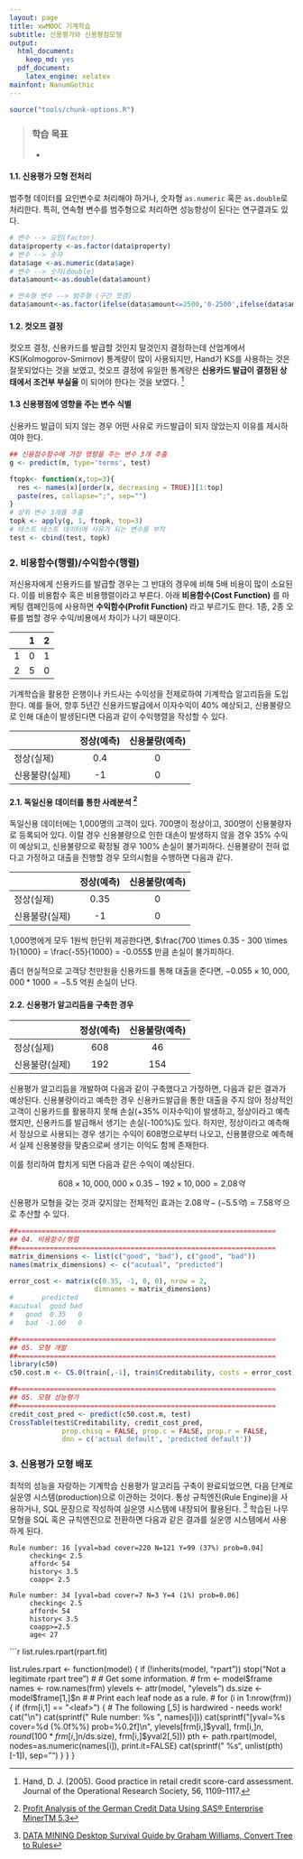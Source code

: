 ```yaml
---
layout: page
title: xwMOOC 기계학습
subtitle: 신용평가와 신용평점모형
output:
  html_document: 
    keep_md: yes
  pdf_document:
    latex_engine: xelatex
mainfont: NanumGothic
---
```

 
``` r
source("tools/chunk-options.R")
```

> ### 학습 목표 {.getready}
>
> * 





#### 1.1. 신용평가 모형 전처리

범주형 데이터를 요인변수로 처리해야 하거나, 숫자형 `as.numeric` 혹은 `as.double`로 처리한다. 특히, 연속형 변수를 범주형으로 처리하면 성능향상이 된다는 연구결과도 있다.

```r
# 변수 --> 요인(factor)
data$property <-as.factor(data$property)
# 변수 --> 숫자
data$age <-as.numeric(data$age)
# 변수 --> 숫자(double)
data$amount<-as.double(data$amount)

# 연속형 변수 --> 범주형 (구간 쪼갬)
data$amount<-as.factor(ifelse(data$amount<=2500,'0-2500',ifelse(data$amount<=5000,'2600-5000','5000+')))
```


#### 1.2. 컷오프 결정

컷오프 결정, 신용카드를 발급할 것인지 말것인지 결정하는데 산업계에서 KS(Kolmogorov-Smirnov) 통계량이 많이 사용되지만, Hand가 KS를 사용하는 것은 잘못되었다는 것을 보였고, 컷오프 결정에 유일한 통계량은 **신용카드 발급이 결정된 상태에서 조건부 부실율** 이 되어야 한다는 것을 보였다. [^hand-2005]

[^hand-2005]: Hand, D. J. (2005). Good practice in retail credit score-card assessment. Journal of the Operational Research Society, 56, 1109–1117.

#### 1.3 신용평점에 영향을 주는 변수 식별

신용카드 발급이 되지 않는 경우 어떤 사유로 카드발급이 되지 않았는지 이유를 제시하여야 한다.


```r
## 신용점수함수에 가장 영향을 주는 변수 3개 추출
g <- predict(m, type='terms', test)

ftopk<- function(x,top=3){
  res <- names(x)[order(x, decreasing = TRUE)][1:top]
  paste(res, collapse=";", sep="")
}
# 상위 변수 3개를 추출
topk <- apply(g, 1, ftopk, top=3)
# 테스트 테스트 데이터에 사유가 되는 변수를 부착
test <- cbind(test, topk)
```

### 2. 비용함수(행렬)/수익함수(행렬)

저신용자에게 신용카드를 발급할 경우는 그 반대의 경우에 비해 5배 비용이 많이 소요된다. 이를 비용함수 혹은 비용행렬이라고 부른다.
아래 **비용함수(Cost Function)** 를 마케팅 캠페인등에 사용하면 **수익함수(Profit Function)** 라고 부르기도 한다. 1종, 2종 오류를 범할 경우 수익/비용에서 차이가 나기 때문이다. 

| | 1 | 2 |
|----|-----|-----|
| 1  |  0  |  1  |
| 2  |  5  |  0  |

기계학습을 활용한 은행이나 카드사는 수익성을 전제로하여 기계학습 알고리듬을 도입한다. 예를 들어, 
향후 5년간 신용카드발급에서 이자수익이 40% 예상되고, 신용불량으로 인해 대손이 발생된다면 다음과 같이 수익행렬을 작성할 수 있다.

|                 | 정상(예측) | 신용불량(예측) |
|-----------------|:---------:|:---------:|
| 정상(실제)         |   0.4     |     0     |
| 신용불량(실제)      |    -1     |     0     |

#### 2.1. 독일신용 데이터를 통한 사례분석 [^profit-analysis-sas]

독일신용 데이터에는 1,000명의 고객이 있다. 700명이 정상이고, 300명이 신용불량자로 등록되어 있다. 이럴 경우 신용불량으로 인한 대손이 발생하지 않을 경우 35% 수익이 예상되고, 신용불량으로 확정될 경우 100% 손실이 불가피하다. 신용불량이 전혀 없다고 가정하고 대출을 진행할 경우 모의시험을 수행하면 다음과 같다.

|                 | 정상(예측) | 신용불량(예측) |
|-----------------|:---------:|:---------:|
| 정상(실제)         |   0.35     |     0     |
| 신용불량(실제)      |    -1     |     0     |

1,000명에게 모두 1원씩 한단위 제공한다면, $\frac{700 \times 0.35 - 300 \times 1}{1000} = \frac{-55}{1000} = -0.055$ 만큼 손실이 불가피하다.

좀더 현실적으로 고객당 천만원을 신용카드를 통해 대출을 준다면, $-0.055 \times 10,000,000 * 1000 = -5.5$ 억원 손실이 난다.


#### 2.2. 신용평가 알고리듬을 구축한 경우


|                 | 정상(예측) | 신용불량(예측) |
|-----------------|:---------:|:---------:|
| 정상(실제)         |   608    |    46     |
| 신용불량(실제)      |    192    |   154    |


신용평가 알고리듬을 개발하여 다음과 같이 구축했다고 가정하면, 다음과 같은 결과가 예상된다.
신용불량이라고 예측한 경우 신용카드발급을 통한 대출을 주지 않아 정상적인 고객이 신용카드를 활용하지 못해 손실(+35% 이자수익)이 발생하고, 정상이라고 예측했지만, 신용카드를 발급해서 생기는 손실(-100%)도 있다. 하지만, 정상이라고 예측해서 정상으로 사용되는 경우 생기는 수익이 608명으로부터 나오고, 신용불량으로 예측해서 실제 신용불량을 맞춤으로써 생기는 이익도 함께 존재한다.

이를 정리하여 합치게 되면 다음과 같은 수익이 예상된다.

$$ 608 \times 10,000,000 \times 0.35 - 192 \times 10,000 = 2.08억$$

신용평가 모형을 갖는 것과 갖지않는 전체적인 효과는 $2.08억 - (-5.5억) = 7.58억$ 으로 추산할 수 있다.

[^profit-analysis-sas]: [Profit Analysis of the German Credit Data Using SAS® Enterprise MinerTM 5.3](http://www.sas.com/technologies/analytics/datamining/miner/trial/german-credit-data.pdf)


```r
##================================================================
## 04. 비용함수/행렬
##================================================================
matrix_dimensions <- list(c("good", "bad"), c("good", "bad"))
names(matrix_dimensions) <- c("acutual", "predicted")

error_cost <- matrix(c(0.35, -1, 0, 0), nrow = 2,
                     dimnames = matrix_dimensions)
#       predicted
#acutual  good bad
#   good  0.35   0
#   bad  -1.00   0

##================================================================
## 05. 모형 개발
##================================================================
library(c50)
c50.cost.m <- C5.0(train[,-1], train$Creditability, costs = error_cost)

##================================================================
## 05. 모형 성능평가
##================================================================
credit_cost_pred <- predict(c50.cost.m, test)
CrossTable(test$Creditability, credit_cost_pred,
             prop.chisq = FALSE, prop.c = FALSE, prop.r = FALSE,
             dnn = c('actual default', 'predicted default'))
```

### 3. 신용평가 모형 배포 

최적의 성능을 자랑하는 기계학습 신용평가 알고리듬 구축이 완료되었으면, 다음 단계로 실운영 시스템(production)으로 이관하는 것이다. 통상 규칙엔진(Rule Engine)을 사용하거나, SQL 문장으로 작성하여 실운영 시스템에 내장되어 활용된다. [^convert-tree-to-rules]
학습된 나무모형을 SQL 혹은 규칙엔진으로 전환하면 다음과 같은 결과를 실운영 시스템에서 사용하게 된다.

~~~ {.output}
Rule number: 16 [yval=bad cover=220 N=121 Y=99 (37%) prob=0.04]
     checking< 2.5
     afford< 54
     history< 3.5
     coapp< 2.5

Rule number: 34 [yval=bad cover=7 N=3 Y=4 (1%) prob=0.06]
     checking< 2.5
     afford< 54
     history< 3.5
     coapp>=2.5
     age< 27
~~~


[^convert-tree-to-rules]: [DATA MINING Desktop Survival Guide by Graham Williams, Convert Tree to Rules](http://www.togaware.com/datamining/survivor/Convert_Tree.html)


```r

list.rules.rpart(rpart.fit)

list.rules.rpart <- function(model)
{
  if (!inherits(model, "rpart")) stop("Not a legitimate rpart tree")
  #
  # Get some information.
  #
  frm     <- model$frame
  names   <- row.names(frm)
  ylevels <- attr(model, "ylevels")
  ds.size <- model$frame[1,]$n
  #
  # Print each leaf node as a rule.
  #
  for (i in 1:nrow(frm))
  {
    if (frm[i,1] == "<leaf>")
    {
      # The following [,5] is hardwired - needs work!
      cat("\n")
      cat(sprintf(" Rule number: %s ", names[i]))
      cat(sprintf("[yval=%s cover=%d (%.0f%%) prob=%0.2f]\n",
                  ylevels[frm[i,]$yval], frm[i,]$n,
                  round(100*frm[i,]$n/ds.size), frm[i,]$yval2[,5]))
      pth <- path.rpart(model, nodes=as.numeric(names[i]), print.it=FALSE)
      cat(sprintf("   %s\n", unlist(pth)[-1]), sep="")
    }
  }
}


